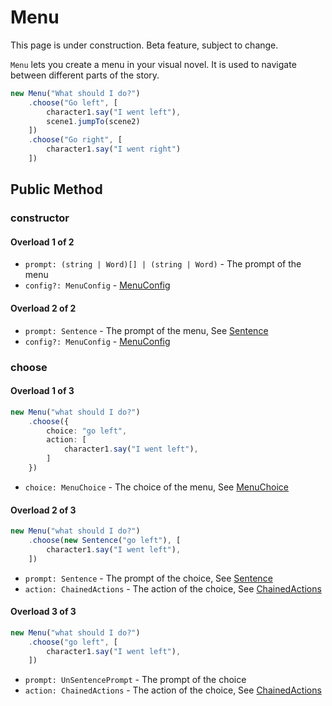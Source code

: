
# Menu

<Callout type="warning" emoji="⚠️">
    This page is under construction.
</Callout>

<Callout type="warning" emoji="⚠️">
    Beta feature, subject to change.
</Callout>

`Menu` lets you create a menu in your visual novel. It is used to navigate between different parts of the story.

```ts
new Menu("What should I do?")
    .choose("Go left", [
        character1.say("I went left"),
        scene1.jumpTo(scene2)
    ])
    .choose("Go right", [
        character1.say("I went right")
    ])
```

## Public Method

### constructor

#### Overload 1 of 2

- `prompt: (string | Word)[] | (string | Word)` - The prompt of the menu
- `config?: MenuConfig` - [MenuConfig](../types/MenuConfig)

#### Overload 2 of 2

- `prompt: Sentence` - The prompt of the menu, See [Sentence](./character/sentence)
- `config?: MenuConfig` - [MenuConfig](../types/MenuConfig)

### choose

#### Overload 1 of 3

```ts
new Menu("what should I do?")
    .choose({
        choice: "go left",
        action: [
            character1.say("I went left"),
        ]
    })
```

- `choice: MenuChoice` - The choice of the menu, See [MenuChoice](../types/MenuChoice)

#### Overload 2 of 3

```ts
new Menu("what should I do?")
    .choose(new Sentence("go left"), [
        character1.say("I went left"),
    ])
```

- `prompt: Sentence` - The prompt of the choice, See [Sentence](./character/sentence)
- `action: ChainedActions` - The action of the choice, See [ChainedActions](../types/ChainedActions)

#### Overload 3 of 3

```ts
new Menu("what should I do?")
    .choose("go left", [
        character1.say("I went left"),
    ])
```

- `prompt: UnSentencePrompt` - The prompt of the choice
- `action: ChainedActions` - The action of the choice, See [ChainedActions](../types/ChainedActions)



